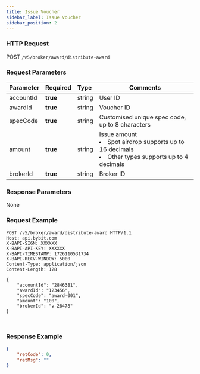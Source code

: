 ```yaml
---
title: Issue Voucher
sidebar_label: Issue Voucher
sidebar_position: 2
---
```


### HTTP Request
POST `/v5/broker/award/distribute-award`

### Request Parameters
| Parameter | Required | Type | Comments|
|:----- |:-------|:-----|------ |
|accountId |**true** |string |User ID|
|awardId |**true** |string |Voucher ID|
|specCode |**true** |string |Customised unique spec code, up to 8 characters|
|amount |**true** |string |Issue amount <li>Spot airdrop supports up to 16 decimals</li><li>Other types supports up to 4 decimals</li> |
|brokerId |**true** |string |Broker ID|

### Response Parameters
None

### Request Example

<Tabs groupId="programming-languages">
<TabItem value="http" label="HTTP">

```http
POST /v5/broker/award/distribute-award HTTP/1.1
Host: api.bybit.com
X-BAPI-SIGN: XXXXXX
X-BAPI-API-KEY: XXXXXX
X-BAPI-TIMESTAMP: 1726110531734
X-BAPI-RECV-WINDOW: 5000
Content-Type: application/json
Content-Length: 128

{
    "accountId": "2846381",
    "awardId": "123456",
    "specCode": "award-001",
    "amount": "100",
    "brokerId": "v-28478"
}
```

</TabItem>
<TabItem value="python" label="Python">

```python

```

</TabItem>

<TabItem value="Node" label="Node.js">

```n4js

```

</TabItem>
</Tabs>

### Response Example

```json
{
    "retCode": 0,
    "retMsg": ""
}
```
